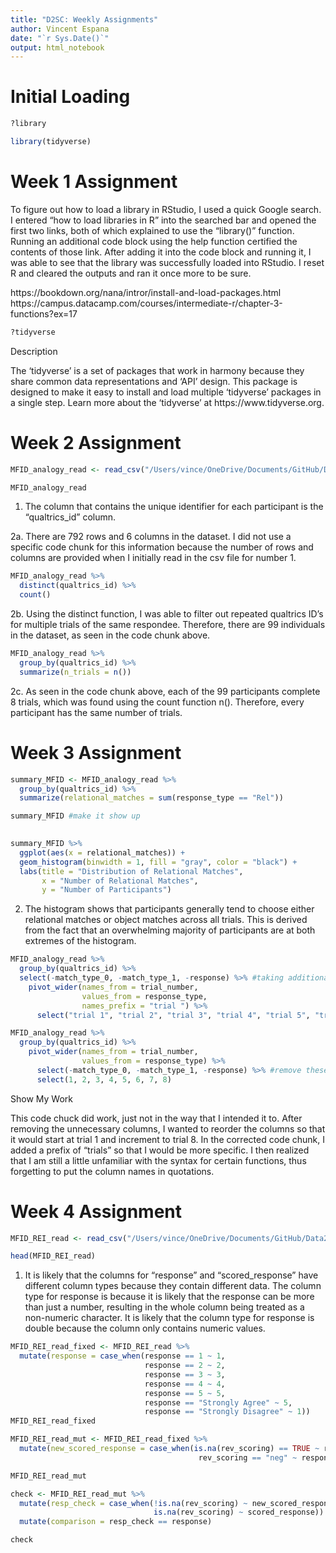 ```yaml
---
title: "D2SC: Weekly Assignments"
author: Vincent Espana
date: "`r Sys.Date()`"
output: html_notebook
---
```


# Initial Loading

```r

?library

```

```r

library(tidyverse)

```

# Week 1 Assignment

To figure out how to load a library in RStudio, I used a quick Google search. I entered "how to load libraries in R" into the searched bar and opened the first two links, both of which explained to use the "library()" function. Running an additional code block using the help function certified the contents of those link. After adding it into the code block and running it, I was able to see that the library was successfully loaded into RStudio. I reset R and cleared the outputs and ran it once more to be sure.

https://bookdown.org/nana/intror/install-and-load-packages.html
https://campus.datacamp.com/courses/intermediate-r/chapter-3-functions?ex=17

```r

?tidyverse

```

Description

The 'tidyverse' is a set of packages that work in harmony because they share common data representations and 'API' design. This package is designed to make it easy to install and load multiple 'tidyverse' packages in a single step. Learn more about the 'tidyverse' at https://www.tidyverse.org.

# Week 2 Assignment

```r

MFID_analogy_read <- read_csv("/Users/vince/OneDrive/Documents/GitHub/Data2SciComm/WeeklyAssignments/tidy_data/MFIndD_analogy.csv")

```
```r

MFID_analogy_read

```

1. The column that contains the unique identifier for each participant is the "qualtrics_id" column.

2a. There are 792 rows and 6 columns in the dataset. I did not use a specific code chunk for this information because the number of rows and columns are provided when I initially read in the csv file for number 1.

```r

MFID_analogy_read %>%
  distinct(qualtrics_id) %>%
  count()

```


2b. Using the distinct function, I was able to filter out repeated qualtrics ID's for multiple trials of the same respondee. Therefore, there are 99 individuals in the dataset, as seen in the code chunk above.

```r

MFID_analogy_read %>%
  group_by(qualtrics_id) %>%
  summarize(n_trials = n())

```

2c. As seen in the code chunk above, each of the 99 participants complete 8 trials, which was found using the count function n(). Therefore, every participant has the same number of trials.

# Week 3 Assignment

```r

summary_MFID <- MFID_analogy_read %>%
  group_by(qualtrics_id) %>%
  summarize(relational_matches = sum(response_type == "Rel"))

summary_MFID #make it show up
  
```

```r

summary_MFID %>%
  ggplot(aes(x = relational_matches)) +
  geom_histogram(binwidth = 1, fill = "gray", color = "black") +
  labs(title = "Distribution of Relational Matches", 
       x = "Number of Relational Matches", 
       y = "Number of Participants")


```

2. The histogram shows that participants generally tend to choose either relational matches or object matches across all trials. This is derived from the fact that an overwhelming majority of participants are at both extremes of the histogram.

```r

MFID_analogy_read %>%
  group_by(qualtrics_id) %>%
  select(-match_type_0, -match_type_1, -response) %>% #taking additional info out
    pivot_wider(names_from = trial_number,
                values_from = response_type,
                names_prefix = "trial ") %>%
      select("trial 1", "trial 2", "trial 3", "trial 4", "trial 5", "trial 6", "trial 7", "trial 8") #reordering to make it look better

```

```r

MFID_analogy_read %>%
  group_by(qualtrics_id) %>%
    pivot_wider(names_from = trial_number,
                values_from = response_type) %>% 
      select(-match_type_0, -match_type_1, -response) %>% #remove these columns
      select(1, 2, 3, 4, 5, 6, 7, 8)

```

Show My Work

This code chuck did work, just not in the way that I intended it to. After removing the unnecessary columns, I wanted to reorder the columns so that it would start at trial 1 and increment to trial 8. In the corrected code chunk, I added a prefix of "trials" so that I would be more specific. I then realized that I am still a little unfamiliar with the syntax for certain functions, thus forgetting to put the column names in quotations.

# Week 4 Assignment

```r

MFID_REI_read <- read_csv("/Users/vince/OneDrive/Documents/GitHub/Data2SciComm/WeeklyAssignments/tidy_data/MFIndD_REI.csv")

head(MFID_REI_read)

```
1. It is likely that the columns for "response" and "scored_response" have different column types because they contain different data. The column type for response is <chr> because it is likely that the response can be more than just a number, resulting in the whole column being treated as a non-numeric character. It is likely that the column type for response is double because the column only contains numeric values.

```r

MFID_REI_read_fixed <- MFID_REI_read %>%
  mutate(response = case_when(response == 1 ~ 1, 
                              response == 2 ~ 2,
                              response == 3 ~ 3,
                              response == 4 ~ 4, 
                              response == 5 ~ 5,
                              response == "Strongly Agree" ~ 5,
                              response == "Strongly Disagree" ~ 1))
MFID_REI_read_fixed

```

```r

MFID_REI_read_mut <- MFID_REI_read_fixed %>% 
  mutate(new_scored_response = case_when(is.na(rev_scoring) == TRUE ~ response,
                                          rev_scoring == "neg" ~ response - scored_response))

MFID_REI_read_mut

```

```r

check <- MFID_REI_read_mut %>%
  mutate(resp_check = case_when(!is.na(rev_scoring) ~ new_scored_response + scored_response,
                                is.na(rev_scoring) ~ scored_response)) %>%
  mutate(comparison = resp_check == response)

check

```


